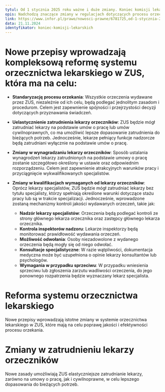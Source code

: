 ```yaml
---
tytul: Od 1 stycznia 2025 roku ważne i duże zmiany. Koniec komisji lekarskich z ZUS to dopiero początek... Co jeszcze się zmieni?
opis: Nadchodzą znaczące zmiany w regulacjach dotyczących procesu orzecznictwa, weryfikacji zwolnień lekarskich oraz wypłat świadczeń chorobowych. Nowe przepisy przewidują m.in. rozszerzenie grona osób uprawnionych do wydawania orzeczeń o fizjoterapeutów i pielęgniarki oraz uproszczenie procedur poprzez likwidację trzyosobowych komisji lekarskich w ZUS. 
link: https://www.infor.pl/prawo/nowosci-prawne/6781725,od-1-stycznia-2025-roku-wazne-i-duze-zmiany-koniec-komisji-lekarskich.html
data: 21.11.2024
identyfikator: koniec-komisji-lekarskich
---
```



  # Nowe przepisy wprowadzają kompleksową reformę systemu orzecznictwa lekarskiego w ZUS, która ma na celu:

  - **Standaryzację procesu orzekania**: Wszystkie orzeczenia wydawane przez ZUS, niezależnie od ich celu, będą podlegać jednolitym zasadom i procedurom. Celem jest zapewnienie spójności i przejrzystości decyzji dotyczących przyznawania świadczeń.
  
  - **Uelastycznienie zatrudnienia lekarzy orzeczników**: ZUS będzie mógł zatrudniać lekarzy na podstawie umów o pracę lub umów cywilnoprawnych, co ma umożliwić lepsze dopasowanie zatrudnienia do bieżących potrzeb. Jednocześnie, lekarze pełniący funkcje nadzorcze będą zatrudniani wyłącznie na podstawie umów o pracę.
  - **Zmiany w wynagradzaniu lekarzy orzeczników**: Sposób ustalania wynagrodzeń lekarzy zatrudnionych na podstawie umowy o pracę zostanie szczegółowo określony w ustawie oraz odpowiednim rozporządzeniu. Celem jest zapewnienie atrakcyjnych warunków pracy i przyciągnięcie wykwalifikowanych specjalistów.
  - **Zmiany w kwalifikacjach wymaganych od lekarzy orzeczników**: Oprócz lekarzy specjalistów, ZUS będzie mógł zatrudniać lekarzy bez tytułu specjalisty, którzy spełniają określone warunki dotyczące stażu pracy lub są w trakcie specjalizacji. Jednocześnie, wprowadzone zostaną mechanizmy kontroli jakości wydawanych orzeczeń, takie jak:
    - **Nadzór lekarzy specjalistów**: Orzeczenia będą podlegać kontroli ze strony głównego lekarza orzecznika oraz zastępcy głównego lekarza orzecznika.
    - **Kontrola inspektorów nadzoru**: Lekarze inspektorzy będą monitorować prawidłowość wydawania orzeczeń.
    - **Możliwość odwołania**: Osoby niezadowolone z wydanego orzeczenia będą mogły się od niego odwołać.
    - **Konsultacje specjalistyczne**: W razie wątpliwości, dokumentacja medyczna może być uzupełniona o opinie lekarzy konsultantów lub psychologów.
    - **Wymagania w przypadku sprzeciwu**: W przypadku wniesienia sprzeciwu lub zgłoszenia zarzutu wadliwości orzeczenia, do jego ponownego rozpatrzenia będzie wyznaczany lekarz specjalista.

# Reforma systemu orzecznictwa lekarskiego
Nowe przepisy wprowadzają istotne zmiany w systemie orzecznictwa lekarskiego w ZUS, które mają na celu poprawę jakości i efektywności procesu orzekania.

# Zmiany w zatrudnieniu lekarzy orzeczników
Nowe zasady umożliwiają ZUS elastyczniejsze zatrudnianie lekarzy, zarówno na umowy o pracę, jak i cywilnoprawne, w celu lepszego dopasowania do bieżących potrzeb.
